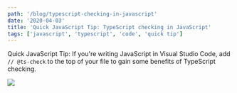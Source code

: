 ```yaml
---
path: '/blog/typescript-checking-in-javascript'
date: '2020-04-03'
title: 'Quick JavaScript Tip: TypeScript checking in JavaScript'
tags: ['javascript', 'typescript', 'code', 'quick tip']
---
```



Quick JavaScript Tip: If you're writing JavaScript in Visual Studio Code, add `// @ts-check` to the top of your file to gain some benefits of TypeScript checking.

<img src={TsInJsImg} />
